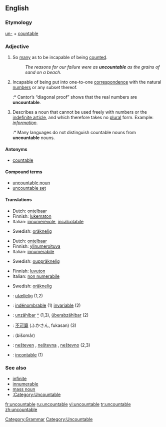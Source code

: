 ==English==

===Etymology===
[[un-#English|un-]] + [[countable]]
===Adjective===
{{en-adj-notcomp}}

# So [[many]] as to be incapable of being [[count]]ed.
#: ''The reasons for our failure were as '''uncountable''' as the grains of sand on a beach.''
# {{math}} Incapable of being put into one-to-one [[correspondence]] with the natural [[number]]s or any subset thereof.
#:* Cantor’s “diagonal proof” shows that the real numbers are '''uncountable'''.
# {{Linguistics}} Describes a noun that cannot be used freely with numbers or the [[indefinite article]], and which therefore takes no [[plural]] form.  Example: ''[[information]]''.
#:* Many languages do not distinguish countable nouns from '''uncountable''' nouns.

====Antonyms====
*[[countable]]

====Compound terms====
*[[uncountable noun]]
*[[uncountable set]]

====Translations====
{{trans-top|too many to be counted}}
*Dutch: [[ontelbaar]]
*Finnish: [[lukematon]]
*Italian: [[innumerevole]], [[incalcolabile]]
{{trans-mid}}
*Swedish: [[oräknelig]]
{{trans-bottom}}

{{trans-top|incapable of being enumerated by natural numbers}}
*Dutch: [[ontelbaar]]
*Finnish: [[ylinumeroituva]]
*Italian: [[innumerabile]]
{{trans-mid}}
*Swedish: [[ouppräknelig]]
{{trans-bottom}}

{{trans-top|about a noun which cannot be counted}}
*Finnish: [[luvuton]]
*Italian: [[non numerabile]]
{{trans-mid}}
*Swedish: [[oräknelig]]
{{trans-bottom}}

{{checktrans}}
*{{ttbc|Danish}}: [[utællelig]] (1,2)
*{{ttbc|French}}: [[indénombrable]] (1) [[invariable]] (2)
*{{ttbc|German}}: [[unzählbar]] [[:de:unzählbar|^]] (1,3), [[überabzählbar]] (2)
*{{ttbc|Japanese}}: [[不可算]] (ふかさん, fukasan) (3)
*{{ttbc|Persian}}: {{FAchar|[[بیشمار]]}} (bišomâr)
*{{ttbc|Slovene}}: [[nešteven]] {{m}}, [[neštevna]] {{f}}, [[neštevno]] {{n}} (2,3)
*{{ttbc|Spanish}}: [[incontable]] (1)

===See also===
*[[infinite]]
*[[innumerable]]
*[[mass noun]]
*[[:Category:Uncountable]]

[[Category:Grammar]]
[[Category:Uncountable]]

[[fr:uncountable]]
[[ru:uncountable]]
[[vi:uncountable]]
[[tr:uncountable]]
[[zh:uncountable]]